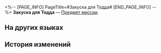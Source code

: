 <%-- [PAGE_INFO]
PageTitle=#Закуска для Тодда#
[END_PAGE_INFO] --%>
{{Предмет Инфобокс
|id          = 140297
|Изображение = Предмет Закуска для Тодда.png
|Тип         = Предмет миссии
|Инвентарь   = Миссии
|Редкость    = 3
|Эффект      = 
|Описание    = Лакомство, которое хочет отведать Тодд. Ребячество для малышей, но понравится и взрослому.
}}
'''Закуска для Тодда''' — [[Предмет миссии]].

==На других языках==
{{На других языках
|en   = Todd's Snack
|zhs  = 买给陶德的小吃
|zht  = 買給陶德的小吃
|ja   = トッドのために買ってあげた小吃
|ko   = 토드에게 사주는 간식
|es   = Bocadillos para Todd
|fr   = Casse-croûte de Todd
|ru   = Закуска для Тодда
|th   = ขนมที่ซื้อมาให้ Todd
|vi   = Đồ Ăn Vặt Cho Todd
|de   = Todds Snack
|id   = Camilan untuk Todd
|pt   = Lanche de Todd
}}

==История изменений==
{{История изменений|3.5}}